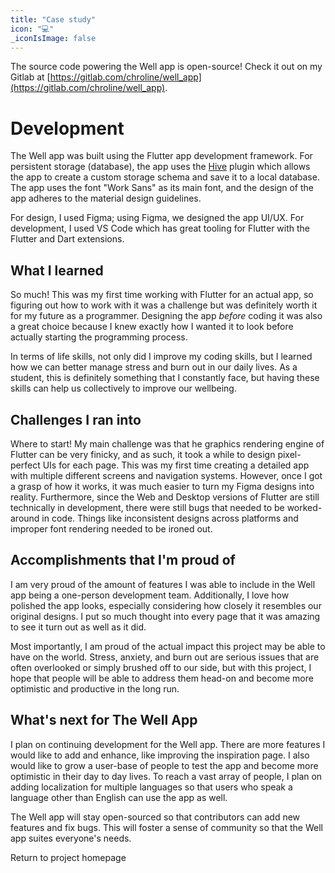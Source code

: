 ```yaml
---
title: "Case study"
icon: "💻"
_iconIsImage: false
---
```


<Callout icon="🚨" bgColor="blue">

The source code powering the Well app is open-source! Check it out on my Gitlab at [https://gitlab.com/chroline/well_app](https://gitlab.com/chroline/well_app).

</Callout>

<TableOfContents />

# Development

The Well app was built using the Flutter app development framework. For persistent storage (database), the app uses the [Hive](https://pub.dev/packages/hive) plugin which allows the app to create a custom storage schema and save it to a local database. The app uses the font "Work Sans" as its main font, and the design of the app adheres to the material design guidelines.

For design, I used Figma; using Figma, we designed the app UI/UX. For development, I used VS Code which has great tooling for Flutter with the Flutter and Dart extensions.

## What I learned

So much! This was my first time working with Flutter for an actual app, so figuring out how to work with it was a challenge but was definitely worth it for my future as a programmer. Designing the app *before* coding it was also a great choice because I knew exactly how I wanted it to look before actually starting the programming process.

In terms of life skills, not only did I improve my coding skills, but I learned how we can better manage stress and burn out in our daily lives. As a student, this is definitely something that I constantly face, but having these skills can help us collectively to improve our wellbeing.

## Challenges I ran into

Where to start! My main challenge was that he graphics rendering engine of Flutter can be very finicky, and as such, it took a while to design pixel-perfect UIs for each page. This was my first time creating a detailed app with multiple different screens and navigation systems. However, once I got a grasp of how it works, it was much easier to turn my Figma designs into reality. Furthermore, since the Web and Desktop versions of Flutter are still technically in development, there were still bugs that needed to be worked-around in code. Things like inconsistent designs across platforms and improper font rendering needed to be ironed out.

## Accomplishments that I'm proud of

I am very proud of the amount of features I was able to include in the Well app being a one-person development team. Additionally, I love how polished the app looks, especially considering how closely it resembles our original designs. I put so much thought into every page that it was amazing to see it turn out as well as it did.

Most importantly, I am proud of the actual impact this project may be able to have on the world. Stress, anxiety, and burn out are serious issues that are often overlooked or simply brushed off to our side, but with this project, I hope that people will be able to address them head-on and become more optimistic and productive in the long run.

## What's next for The Well App

I plan on continuing development for the Well app. There are more features I would like to add and enhance, like improving the inspiration page. I also would like to grow a user-base of people to test the app and become more optimistic in their day to day lives. To reach a vast array of people, I plan on adding localization for multiple languages so that users who speak a language other than English can use the app as well.

The Well app will stay open-sourced so that contributors can add new features and fix bugs. This will foster a sense of community so that the Well app suites everyone's needs.

<p />

<PageLink icon="🔙" to="well-app">

Return to project homepage

</PageLink>
